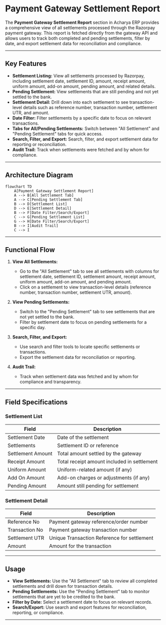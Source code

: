 # Payment Gateway Settlement Report

The **Payment Gateway Settlement Report** section in Acharya ERP provides a comprehensive view of all settlements processed through the Razorpay payment gateway. This report is fetched directly from the gateway API and allows users to track both completed and pending settlements, filter by date, and export settlement data for reconciliation and compliance.

---

## Key Features

- **Settlement Listing:** View all settlements processed by Razorpay, including settlement date, settlement ID, amount, receipt amount, uniform amount, add-on amount, pending amount, and related details.
- **Pending Settlement:** View settlements that are still pending and not yet settled to the bank.
- **Settlement Detail:** Drill down into each settlement to see transaction-level details such as reference number, transaction number, settlement UTR, and amount.
- **Date Filter:** Filter settlements by a specific date to focus on relevant transactions.
- **Tabs for All/Pending Settlements:** Switch between "All Settlement" and "Pending Settlement" tabs for quick access.
- **Search, Filter, and Export:** Search, filter, and export settlement data for reporting or reconciliation.
- **Audit Trail:** Track when settlements were fetched and by whom for compliance.

---

## Architecture Diagram

```mermaid
flowchart TD
    A[Payment Gateway Settlement Report]
    A --> B[All Settlement Tab]
    A --> C[Pending Settlement Tab]
    B --> D[Settlement List]
    D --> E[Settlement Detail]
    B --> F[Date Filter/Search/Export]
    C --> G[Pending Settlement List]
    G --> H[Date Filter/Search/Export]
    B --> I[Audit Trail]
    C --> I
```

---

## Functional Flow

1. **View All Settlements:**  
   - Go to the "All Settlement" tab to see all settlements with columns for settlement date, settlement ID, settlement amount, receipt amount, uniform amount, add-on amount, and pending amount.
   - Click on a settlement to view transaction-level details (reference number, transaction number, settlement UTR, amount).

2. **View Pending Settlements:**  
   - Switch to the "Pending Settlement" tab to see settlements that are not yet settled to the bank.
   - Filter by settlement date to focus on pending settlements for a specific day.

3. **Search, Filter, and Export:**  
   - Use search and filter tools to locate specific settlements or transactions.
   - Export the settlement data for reconciliation or reporting.

4. **Audit Trail:**  
   - Track when settlement data was fetched and by whom for compliance and transparency.

---

## Field Specifications

### Settlement List

| Field             | Description                                  |
|-------------------|----------------------------------------------|
| Settlement Date   | Date of the settlement                       |
| Settlements       | Settlement ID or reference                   |
| Settlement Amount | Total amount settled by the gateway          |
| Receipt Amount    | Total receipt amount included in settlement  |
| Uniform Amount    | Uniform-related amount (if any)              |
| Add On Amount     | Add-on charges or adjustments (if any)       |
| Pending Amount    | Amount still pending for settlement          |

### Settlement Detail

| Field           | Description                                  |
|-----------------|----------------------------------------------|
| Reference No    | Payment gateway reference/order number        |
| Transaction No  | Payment gateway transaction number            |
| Settlement UTR  | Unique Transaction Reference for settlement   |
| Amount          | Amount for the transaction                    |

---

## Usage

- **View Settlements:** Use the "All Settlement" tab to review all completed settlements and drill down for transaction details.
- **Pending Settlements:** Use the "Pending Settlement" tab to monitor settlements that are yet to be credited to the bank.
- **Filter by Date:** Select a settlement date to focus on relevant records.
- **Search/Export:** Use search and export features for reconciliation, reporting, or compliance.

---
